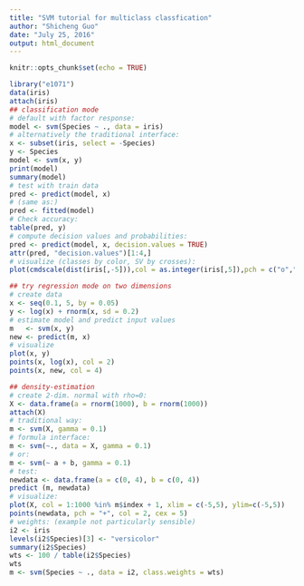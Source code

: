 ---
title: "SVM tutorial for multiclass classfication"
author: "Shicheng Guo"
date: "July 25, 2016"
output: html_document
---

```{r setup, include=FALSE}
knitr::opts_chunk$set(echo = TRUE)
```

```{r cars}
library("e1071")
data(iris)
attach(iris)
## classification mode
# default with factor response:
model <- svm(Species ~ ., data = iris)
# alternatively the traditional interface:
x <- subset(iris, select = -Species)
y <- Species
model <- svm(x, y) 
print(model)
summary(model)
# test with train data
pred <- predict(model, x)
# (same as:)
pred <- fitted(model)
# Check accuracy:
table(pred, y)
# compute decision values and probabilities:
pred <- predict(model, x, decision.values = TRUE)
attr(pred, "decision.values")[1:4,]
# visualize (classes by color, SV by crosses):
plot(cmdscale(dist(iris[,-5])),col = as.integer(iris[,5]),pch = c("o","+")[1:150 %in% model$index + 1])

## try regression mode on two dimensions
# create data
x <- seq(0.1, 5, by = 0.05)
y <- log(x) + rnorm(x, sd = 0.2)
# estimate model and predict input values
m   <- svm(x, y)
new <- predict(m, x)
# visualize
plot(x, y)
points(x, log(x), col = 2)
points(x, new, col = 4)

## density-estimation
# create 2-dim. normal with rho=0:
X <- data.frame(a = rnorm(1000), b = rnorm(1000))
attach(X)
# traditional way:
m <- svm(X, gamma = 0.1)
# formula interface:
m <- svm(~., data = X, gamma = 0.1)
# or:
m <- svm(~ a + b, gamma = 0.1)
# test:
newdata <- data.frame(a = c(0, 4), b = c(0, 4))
predict (m, newdata)
# visualize:
plot(X, col = 1:1000 %in% m$index + 1, xlim = c(-5,5), ylim=c(-5,5))
points(newdata, pch = "+", col = 2, cex = 5)
# weights: (example not particularly sensible)
i2 <- iris
levels(i2$Species)[3] <- "versicolor"
summary(i2$Species)
wts <- 100 / table(i2$Species)
wts
m <- svm(Species ~ ., data = i2, class.weights = wts)

```